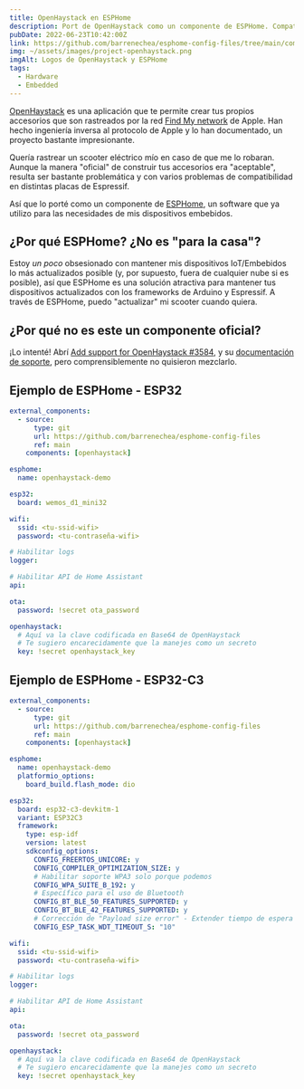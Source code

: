 ```yaml
---
title: OpenHaystack en ESPHome
description: Port de OpenHaystack como un componente de ESPHome. Compatible con todos los dispositivos con BLE de Espressif.
pubDate: 2022-06-23T10:42:00Z
link: https://github.com/barrenechea/esphome-config-files/tree/main/components/openhaystack
img: ~/assets/images/project-openhaystack.png
imgAlt: Logos de OpenHaystack y ESPHome
tags:
  - Hardware
  - Embedded
---
```


[OpenHaystack](https://github.com/seemoo-lab/openhaystack) es una aplicación que te permite crear tus propios accesorios que son rastreados por la red [Find My network](https://developer.apple.com/find-my/) de Apple. Han hecho ingeniería inversa al protocolo de Apple y lo han documentado, un proyecto bastante impresionante.

Quería rastrear un scooter eléctrico mío en caso de que me lo robaran. Aunque la manera "oficial" de construir tus accesorios era "aceptable", resulta ser bastante problemática y con varios problemas de compatibilidad en distintas placas de Espressif.

Así que lo porté como un componente de [ESPHome](https://esphome.io/), un software que ya utilizo para las necesidades de mis dispositivos embebidos.

## ¿Por qué ESPHome? ¿No es "para la casa"?

Estoy _un poco_ obsesionado con mantener mis dispositivos IoT/Embebidos lo más actualizados posible (y, por supuesto, fuera de cualquier nube si es posible), así que ESPHome es una solución atractiva para mantener tus dispositivos actualizados con los frameworks de Arduino y Espressif. A través de ESPHome, puedo "actualizar" mi scooter cuando quiera.

## ¿Por qué no es este un componente oficial?

¡Lo intenté! Abrí [Add support for OpenHaystack #3584](https://github.com/esphome/esphome/pull/3584), y su [documentación de soporte](https://deploy-preview-2146--esphome.netlify.app/components/openhaystack.html), pero comprensiblemente no quisieron mezclarlo.

## Ejemplo de ESPHome - ESP32

```yaml
external_components:
  - source:
      type: git
      url: https://github.com/barrenechea/esphome-config-files
      ref: main
    components: [openhaystack]

esphome:
  name: openhaystack-demo

esp32:
  board: wemos_d1_mini32

wifi:
  ssid: <tu-ssid-wifi>
  password: <tu-contraseña-wifi>

# Habilitar logs
logger:

# Habilitar API de Home Assistant
api:

ota:
  password: !secret ota_password

openhaystack:
  # Aquí va la clave codificada en Base64 de OpenHaystack
  # Te sugiero encarecidamente que la manejes como un secreto
  key: !secret openhaystack_key
```

## Ejemplo de ESPHome - ESP32-C3

```yaml
external_components:
  - source:
      type: git
      url: https://github.com/barrenechea/esphome-config-files
      ref: main
    components: [openhaystack]

esphome:
  name: openhaystack-demo
  platformio_options:
    board_build.flash_mode: dio

esp32:
  board: esp32-c3-devkitm-1
  variant: ESP32C3
  framework:
    type: esp-idf
    version: latest
    sdkconfig_options:
      CONFIG_FREERTOS_UNICORE: y
      CONFIG_COMPILER_OPTIMIZATION_SIZE: y
      # Habilitar soporte WPA3 solo porque podemos
      CONFIG_WPA_SUITE_B_192: y
      # Específico para el uso de Bluetooth
      CONFIG_BT_BLE_50_FEATURES_SUPPORTED: y
      CONFIG_BT_BLE_42_FEATURES_SUPPORTED: y
      # Corrección de "Payload size error" - Extender tiempo de espera del Watchdog
      CONFIG_ESP_TASK_WDT_TIMEOUT_S: "10"

wifi:
  ssid: <tu-ssid-wifi>
  password: <tu-contraseña-wifi>

# Habilitar logs
logger:

# Habilitar API de Home Assistant
api:

ota:
  password: !secret ota_password

openhaystack:
  # Aquí va la clave codificada en Base64 de OpenHaystack
  # Te sugiero encarecidamente que la manejes como un secreto
  key: !secret openhaystack_key
```
